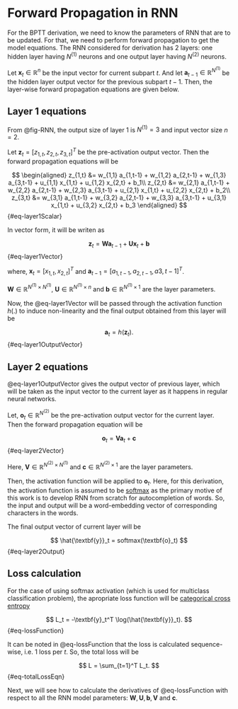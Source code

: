 # Forward Propagation in RNN

For the BPTT derivation, we need to know the parameters of RNN that are to be
updated. For that, we need to perform forward propagation to get the model
equations. The RNN considered for derivation has 2 layers: one hidden layer
having $N^{(1)}$ neurons and one output layer having $N^{(2)}$ neurons.

Let $\textbf{x}_t \in \mathbb{R}^n$ be the input vector for current subpart
$t$. And let $\textbf{a}_{t-1} \in \mathbb{R}^{N^{(1)}}$ be the hidden layer
output vector for the previous subpart $t-1$. Then, the layer-wise forward
propagation equations are given below.

## Layer 1  equations

From @fig-RNN, the output size of layer 1 is $N^{(1)} = 3$ and input vector
size $n=2$.

Let $\textbf{z}_t=[z_{1,t}, z_{2,t},z_{3,t}]^T$ be the pre-activation output
vector. Then the forward propagation equations will be

<!-- $$ -->
<!-- \begin{align} -->
<!-- z_{1,t} &= w_{1,1} a_{1,t-1} + w_{1,2} a_{2,t-1} + w_{1,3} a_{3,t-1} + u_{1,1} x_{1,t} + u_{1,2} x_{2,t} + b_1\\ -->
<!-- z_{2,t} &= w_{2,1} a_{1,t-1} + w_{2,2} a_{2,t-1} + w_{2,3} a_{3,t-1} + u_{2,1} x_{1,t} + u_{2,2} x_{2,t} + b_2\\ -->
<!-- z_{3,t} &= w_{3,1} a_{1,t-1} + w_{3,2} a_{2,t-1} + w_{3,3} a_{3,t-1} + u_{3,1} x_{1,t} + u_{3,2} x_{2,t} + b_3 -->
<!-- \end{align} -->
<!-- $${#eq-layer1Scalar} -->

$$
\begin{aligned}
z_{1,t} &= w_{1,1} a_{1,t-1} + w_{1,2} a_{2,t-1} + w_{1,3} a_{3,t-1} + u_{1,1} x_{1,t} + u_{1,2} x_{2,t} + b_1\\
z_{2,t} &= w_{2,1} a_{1,t-1} + w_{2,2} a_{2,t-1} + w_{2,3} a_{3,t-1} + u_{2,1} x_{1,t} + u_{2,2} x_{2,t} + b_2\\
z_{3,t} &= w_{3,1} a_{1,t-1} + w_{3,2} a_{2,t-1} + w_{3,3} a_{3,t-1} + u_{3,1} x_{1,t} + u_{3,2} x_{2,t} + b_3
\end{aligned}
$${#eq-layer1Scalar}

In vector form, it will be writen as

$$
\textbf{z}_t = \textbf{W} \textbf{a}_{t-1} + \textbf{U} \textbf{x}_t + \textbf{b}
$${#eq-layer1Vector}

where, $\textbf{x}_t = [x_{1,t}, x_{2,t}]^T$ and $\textbf{a}_{t-1} =
[a_{1,t-1},a_{2,t-1},a{3,t-1}]^T$.

$\textbf{W} \in \mathbb{R}^{N^{(1)}\times N^{(1)}}$, $\textbf{U} \in
\mathbb{R}^{N^{(1)}\times n}$ and $\textbf{b} \in \mathbb{R}^{N^{(1)}\times 1}$
are the layer parameters.

Now, the @eq-layer1Vector will be passed through the activation function $h(.)$
to induce non-linearity and the final output obtained from this layer will be

$$
\textbf{a}_t = h\left(\textbf{z}_t\right) .
$${#eq-layer1OutputVector}


## Layer 2 equations

@eq-layer1OutputVector gives the output vector of previous layer, which will
be taken as the input vector to the current layer as it happens in regular
neural networks.

Let, $\textbf{o}_t \in \mathbb{R}^{N^{(2)}}$ be the pre-activation output
vector for the current layer. Then the forward propagation equation will be

$$
\textbf{o}_t = \textbf{V} \textbf{a}_t + \textbf{c}
$$ {#eq-layer2Vector}

Here, $\textbf{V}\in\mathbb{R}^{N^{(2)}\times N^{(1)}}$ and $\textbf{c}\in\mathbb{R}^{N^{(2)}\times 1}$ are the layer parameters.

Then, the activation function will be applied to $\textbf{o}_t$. Here, for this
derivation, the activation function is assumed to be
[softmax](https://docs.scipy.org/doc/scipy/reference/generated/scipy.special.softmax.html){target="blank"}
as the primary motive of this work is to develop RNN from scratch for
autocompletion of words. So, the input and output will be a word-embedding
vector of corresponding characters in the words.

The final output vector of current layer will be

$$
\hat{\textbf{y}}_t = softmax(\textbf{o}_t)
$$ {#eq-layer2Output}

## Loss calculation

For the case of using softmax activation (which is used for multiclass
classification problem), the apropriate loss function will be
[categorical cross entropy](https://www.geeksforgeeks.org/categorical-cross-entropy-in-multi-class-classification/){target="blank"}

$$
L_t = -\textbf{y}_t^T \log(\hat{\textbf{y}}_t).
$$ {#eq-lossFunction}

It can be noted in @eq-lossFunction that the loss is calculated sequence-wise,
i.e. 1 loss per $t$. So, the total loss will be

$$
L = \sum_{t=1}^T L_t.
$$ {#eq-totalLossEqn}

Next, we will see how to calculate the derivatives of @eq-lossFunction with
respect to all the RNN model parameters:
$\textbf{W},\textbf{U},\textbf{b},\textbf{V}$ and $\textbf{c}$.

